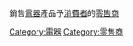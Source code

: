 {{Catnav|頁面分類|人类社会|生活|生活用品|電器}}

{{Commons category|Electronics shops}}
銷售[[電器|電器]]產品予[[消費者|消費者]]的[[零售商|零售商]]
{{Commonscat|Electronics shops}}

[[Category:電器|Category:電器]]
[[Category:零售商|Category:零售商]]